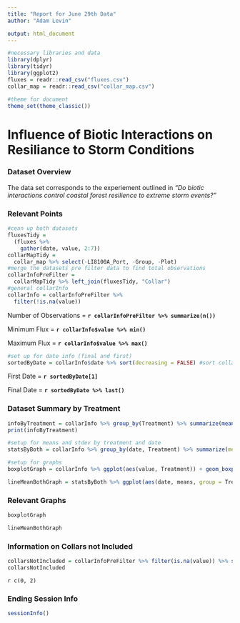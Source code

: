 ```yaml
---
title: "Report for June 29th Data"
author: "Adam Levin"

output: html_document
---
```


```r
#necessary libraries and data
library(dplyr)
library(tidyr)
library(ggplot2)
fluxes = readr::read_csv("fluxes.csv")
collar_map = readr::read_csv("collar_map.csv")

#theme for document 
theme_set(theme_classic())
```

# **Influence of Biotic Interactions on Resiliance to Storm Conditions**

### **Dataset Overview**   
The data set corresponds to the experiement outlined     in _"Do biotic interactions control coastal forest resilience to extreme storm events?"_

### **Relevant Points**
```R
#cean up both datasets
fluxesTidy = 
  (fluxes %>% 
    gather(date, value, 2:7))
collarMapTidy = 
  collar_map %>% select(-LI8100A_Port, -Group, -Plot)
#merge the datasets pre filter data to find total observations
collarInfoPreFilter =
  collarMapTidy %>% left_join(fluxesTidy, "Collar")
#general collarInfo
collarInfo = collarInfoPreFilter %>%
  filter(!is.na(value))


```

Number of Observations = **`r collarInfoPreFilter %>% summarize(n()) `**

Minimum Flux = **`r collarInfo$value %>% min()`**

Maximum Flux = **`r collarInfo$value %>% max()`**

```r
#set up for date info (final and first)
sortedByDate = collarInfo$date %>% sort(decreasing = FALSE) #sort collar info sorted by date 
```

First Date = **`r sortedByDate[1]`**

Final Date = **`r sortedByDate %>% last()`**

### **Dataset Summary by Treatment**
```r
infoByTreatment = collarInfo %>% group_by(Treatment) %>% summarize(mean(value), sd(value), n()) 
print(infoByTreatment)
```


```r
#setup for means and stdev by treatment and date
statsByBoth = collarInfo %>% group_by(date, Treatment) %>% summarize(means = mean(value), stDevds = sd(value))

#setup for graphs
boxplotGraph = collarInfo %>% ggplot(aes(value, Treatment)) + geom_boxplot() + geom_jitter(height = 0) + ggtitle("Boxplots of Flux by Treatment")

lineMeanBothGraph = statsByBoth %>% ggplot(aes(date, means, group = Treatment, color = Treatment)) + geom_line() + ggtitle("Mean Flux by Date and Treatment") + xlab("Date") + ylab("Mean Flux")
```

### **Relevant Graphs**
```r
boxplotGraph

lineMeanBothGraph
```

### **Information on Collars not Included**
```r
collarsNotIncluded = collarInfoPreFilter %>% filter(is.na(value)) %>% select(-value)
collarsNotIncluded
```

`r c(0, 2)`

### **Ending Session Info**
```r
sessionInfo()
```
